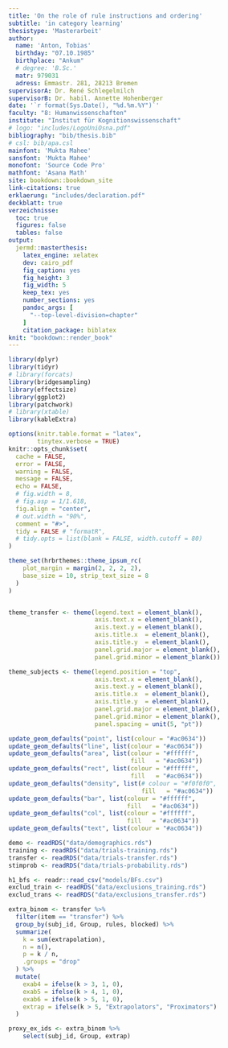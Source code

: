 ```yaml
---
title: 'On the role of rule instructions and ordering'
subtitle: 'in category learning'
thesistype: 'Masterarbeit'
author:
  name: 'Anton, Tobias'
  birthday: "07.10.1985"
  birthplace: "Ankum"
  # degree: 'B.Sc.'
  matr: 979031
  adress: Emmastr. 281, 28213 Bremen
supervisorA: Dr. René Schlegelmilch
supervisorB: Dr. habil. Annette Hohenberger
date: '`r format(Sys.Date(), "%d.%m.%Y")`'
faculty: "8: Humanwissenschaften"
institute: "Institut für Kognitionswissenschaft"
# logo: "includes/LogoUniOsna.pdf"
bibliography: "bib/thesis.bib"
# csl: bib/apa.csl
mainfont: 'Mukta Mahee'
sansfont: 'Mukta Mahee'
monofont: 'Source Code Pro'
mathfont: 'Asana Math'
site: bookdown::bookdown_site
link-citations: true
erklaerung: "includes/declaration.pdf"
deckblatt: true
verzeichnisse:
  toc: true
  figures: false
  tables: false
output:
  jermd::masterthesis:
    latex_engine: xelatex
    dev: cairo_pdf
    fig_caption: yes
    fig_height: 3
    fig_width: 5
    keep_tex: yes
    number_sections: yes
    pandoc_args: [
      "--top-level-division=chapter"
    ]
    citation_package: biblatex
knit: "bookdown::render_book"
---
```


<!--
Edit these lines as appropriate.
The actual thesis content is in several Rmd files.

You'll need to edit the _bookdown.yml file to set the order in which you'd like them to appear.


**Notice**: This file has to be named `index.Rmd`. If you created it from the RStudio template picker thingy and gave it a filename, you'll have to rename it. -->

```r
library(dplyr)
library(tidyr)
# library(forcats)
library(bridgesampling)
library(effectsize)
library(ggplot2)
library(patchwork)
# library(xtable)
library(kableExtra)

options(knitr.table.format = "latex",
        tinytex.verbose = TRUE)
knitr::opts_chunk$set(
  cache = FALSE,
  error = FALSE,
  warning = FALSE,
  message = FALSE,
  echo = FALSE,
  # fig.width = 8,
  # fig.asp = 1/1.618,
  fig.align = "center",
  # out.width = "90%",
  comment = "#>",
  tidy = FALSE # "formatR",
  # tidy.opts = list(blank = FALSE, width.cutoff = 80)
)

theme_set(hrbrthemes::theme_ipsum_rc(
    plot_margin = margin(2, 2, 2, 2),
    base_size = 10, strip_text_size = 8
  )
)


theme_transfer <- theme(legend.text = element_blank(),
                        axis.text.x = element_blank(),
                        axis.text.y = element_blank(),
                        axis.title.x  = element_blank(),
                        axis.title.y  = element_blank(),
                        panel.grid.major = element_blank(),
                        panel.grid.minor = element_blank())

theme_subjects <- theme(legend.position = "top",
                        axis.text.x = element_blank(),
                        axis.text.y = element_blank(),
                        axis.title.x  = element_blank(),
                        axis.title.y  = element_blank(),
                        panel.grid.major = element_blank(),
                        panel.grid.minor = element_blank(),
                        panel.spacing = unit(5, "pt"))

update_geom_defaults("point", list(colour = "#ac0634"))
update_geom_defaults("line", list(colour = "#ac0634"))
update_geom_defaults("area", list(colour = "#ffffff", 
                                  fill   = "#ac0634"))
update_geom_defaults("rect", list(colour = "#ffffff", 
                                  fill   = "#ac0634"))
update_geom_defaults("density", list(# colour = "#f0f0f0", 
                                     fill   = "#ac0634"))
update_geom_defaults("bar", list(colour = "#ffffff", 
                                 fill   = "#ac0634"))
update_geom_defaults("col", list(colour = "#ffffff", 
                                 fill   = "#ac0634"))
update_geom_defaults("text", list(colour = "#ac0634"))
```

```r
demo <- readRDS("data/demographics.rds")
training <- readRDS("data/trials-training.rds")
transfer <- readRDS("data/trials-transfer.rds") 
stimprob <- readRDS("data/trials-probability.rds")

h1_bfs <- readr::read_csv("models/BFs.csv")
exclud_train <- readRDS("data/exclusions_training.rds")
exclud_trans <- readRDS("data/exclusions_transfer.rds")

extra_binom <- transfer %>% 
  filter(item == "transfer") %>% 
  group_by(subj_id, Group, rules, blocked) %>% 
  summarize(
    k = sum(extrapolation),
    n = n(),
    p = k / n,
    .groups = "drop"
  ) %>% 
  mutate(
    exab4 = ifelse(k > 3, 1, 0),
    exab5 = ifelse(k > 4, 1, 0),
    exab6 = ifelse(k > 5, 1, 0),
    extrap = ifelse(k > 5, "Extrapolators", "Proximators")
  )

proxy_ex_ids <- extra_binom %>% 
    select(subj_id, Group, extrap)
```
